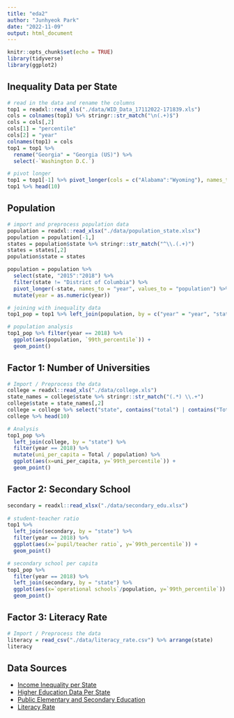 ```yaml
---
title: "eda2"
author: "Junhyeok Park"
date: "2022-11-09"
output: html_document
---
```


```r
knitr::opts_chunk$set(echo = TRUE)
library(tidyverse)
library(ggplot2)
```

## Inequality Data per State

```r
# read in the data and rename the columns
top1 = readxl::read_xls("./data/WID_Data_17112022-171839.xls")
cols = colnames(top1) %>% stringr::str_match("\n(.+)$")
cols = cols[,2]
cols[1] = "percentile"
cols[2] = "year"
colnames(top1) = cols
top1 = top1 %>%
  rename("Georgia" = "Georgia (US)") %>%
  select(-`Washington D.C.`)

# pivot longer 
top1 = top1[-1] %>% pivot_longer(cols = c("Alabama":"Wyoming"), names_to = "state", values_to = "99th_percentile")
top1 %>% head(10)
```

## Population

```r
# import and preprocess population data 
population = readxl::read_xlsx("./data/population_state.xlsx")
population = population[-1,]
states = population$state %>% stringr::str_match("^\\.(.+)")
states = states[,2]
population$state = states

population = population %>% 
  select(state, "2015":"2018") %>% 
  filter(state != "District of Columbia") %>% 
  pivot_longer(-state, names_to = "year", values_to = "population") %>%
  mutate(year = as.numeric(year))

# joining with inequality data
top1_pop = top1 %>% left_join(population, by = c("year" = "year", "state" = "state"))

# population analysis
top1_pop %>% filter(year == 2018) %>%
  ggplot(aes(population, `99th_percentile`)) +
  geom_point()
```

## Factor 1: Number of Universities
```r
# Import / Preprocess the data
college = readxl::read_xls("./data/college.xls")
state_names = college$state %>% stringr::str_match("(.*) \\.+")
college$state = state_names[,2]
college = college %>% select("state", contains("total") | contains("Total"))
college %>% head(10)

# Analysis
top1_pop %>%
  left_join(college, by = "state") %>%
  filter(year == 2018) %>%
  mutate(uni_per_capita = Total / population) %>%
  ggplot(aes(x=uni_per_capita, y=`99th_percentile`)) + 
  geom_point()
```

## Factor 2: Secondary School
```r
secondary = readxl::read_xlsx("./data/secondary_edu.xlsx")
 
# student-teacher ratio
top1 %>% 
  left_join(secondary, by = "state") %>%
  filter(year == 2018) %>% 
  ggplot(aes(x=`pupil/teacher ratio`, y=`99th_percentile`)) +
  geom_point()

# secondary school per capita
top1_pop %>% 
  filter(year == 2018) %>% 
  left_join(secondary, by = "state") %>%
  ggplot(aes(x=`operational schools`/population, y=`99th_percentile`)) + 
  geom_point()
```

## Factor 3: Literacy Rate
```r
# Import / Preprocess the data
literacy = read_csv("./data/literacy_rate.csv") %>% arrange(state)
literacy
```

## Data Sources

-   [Income Inequality per State](https://wid.world/data/)
-   [Higher Education Data Per State](https://nces.ed.gov/programs/digest/d17/tables/dt17_317.20.asp)
-   [Public Elementary and Secondary Education](https://nces.ed.gov/pubs2018/2018052/tables/table_02.asp)
-   [Literacy Rate]()
